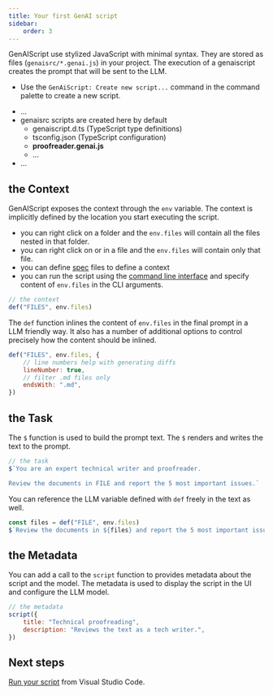 ```yaml
---
title: Your first GenAI script
sidebar:
    order: 3
---
```


GenAIScript use stylized JavaScript with minimal syntax. 
They are stored as files (`genaisrc/*.genai.js`) in your project.
The execution of a genaiscript creates the prompt that will be sent to the LLM.

- Use the `GenAiScript: Create new script...` command in the command palette to create a new script.

<FileTree>

- …
- genaisrc scripts are created here by default
  - genaiscript.d.ts (TypeScript type definitions)
  - tsconfig.json (TypeScript configuration)
  - **proofreader.genai.js**
  - …
- …

</FileTree>

## the Context

GenAIScript exposes the context through the `env` variable. The context is implicitly defined by the location you start executing the script.

-   you can right click on a folder and the `env.files` will contain all the files nested in that folder.
-   you can right click on or in a file and the `env.files` will contain only that file.
-   you can define [spec](/genaisrc/reference/spec) files to define a context
-   you can run the script using the [command line interface](/genaisrc/reference/cli) and specify content of `env.files` in the CLI arguments.

```js title="proofreader.genai.js"
// the context
def("FILES", env.files)
```

The `def` function inlines the content of `env.files` in the final prompt in a LLM friendly way. It also has a number of additional options to control precisely how the content should be inlined.

```js title="proofreader.genai.js"
def("FILES", env.files, {
    // line numbers help with generating diffs
    lineNumber: true,
    // filter .md files only
    endsWith: ".md",
})
```

## the Task

The `$` function is used to build the prompt text. The `$` renders and writes the text to the prompt. 

```js title="proofreader.genai.js"
// the task
$`You are an expert technical writer and proofreader.

Review the documents in FILE and report the 5 most important issues.`
```

You can reference the LLM variable defined with `def` freely in the text as well.

```js title="proofreader.genai.js"
const files = def("FILE", env.files)
$`Review the documents in ${files} and report the 5 most important issues.`
```

## the Metadata

You can add a call to the `script` function to provides metadata about the script
and the model. The metadata is used to display the script in the UI and configure the LLM model.

```js title="proofreader.genai.js"
// the metadata
script({
    title: "Technical proofreading",
    description: "Reviews the text as a tech writer.",
})
```

## Next steps

[Run your script](/genaiscript/getting-started/running-scripts) from Visual Studio Code.